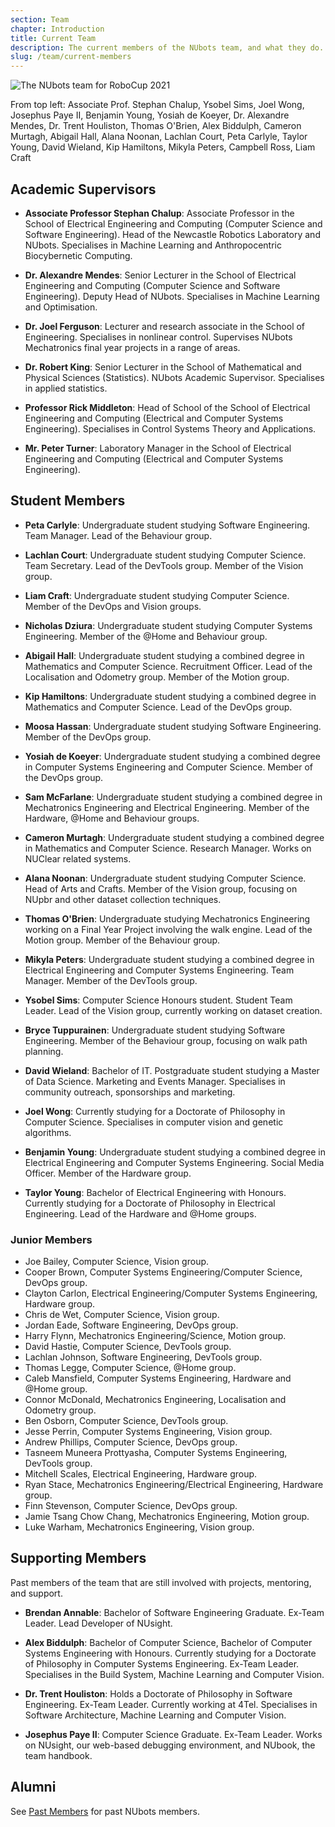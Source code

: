 ```yaml
---
section: Team
chapter: Introduction
title: Current Team
description: The current members of the NUbots team, and what they do.
slug: /team/current-members
---
```


![The NUbots team for RoboCup 2021](./images/team-photo-robocup-2021.png 'The NUbots team for RoboCup 2021')

From top left: Associate Prof. Stephan Chalup, Ysobel Sims, Joel Wong, Josephus Paye II, Benjamin Young, Yosiah de Koeyer, Dr. Alexandre Mendes, Dr. Trent Houliston, Thomas O'Brien, Alex Biddulph, Cameron Murtagh, Abigail Hall, Alana Noonan, Lachlan Court, Peta Carlyle, Taylor Young, David Wieland, Kip Hamiltons, Mikyla Peters, Campbell Ross, Liam Craft

## Academic Supervisors

- **Associate Professor Stephan Chalup**: Associate Professor in the School of Electrical Engineering and Computing (Computer Science and Software Engineering). Head of the Newcastle Robotics Laboratory and NUbots. Specialises in Machine Learning and Anthropocentric Biocybernetic Computing.

- **Dr. Alexandre Mendes**: Senior Lecturer in the School of Electrical Engineering and Computing (Computer Science and Software Engineering). Deputy Head of NUbots. Specialises in Machine Learning and Optimisation.

- **Dr. Joel Ferguson**: Lecturer and research associate in the School of Engineering. Specialises in nonlinear control. Supervises NUbots Mechatronics final year projects in a range of areas.

- **Dr. Robert King**: Senior Lecturer in the School of Mathematical and Physical Sciences (Statistics). NUbots Academic Supervisor. Specialises in applied statistics.

- **Professor Rick Middleton**: Head of School of the School of Electrical Engineering and Computing (Electrical and Computer Systems Engineering). Specialises in Control Systems Theory and Applications.

- **Mr. Peter Turner**: Laboratory Manager in the School of Electrical Engineering and Computing (Electrical and Computer Systems Engineering).

## Student Members

- **Peta Carlyle**: Undergraduate student studying Software Engineering. Team Manager. Lead of the Behaviour group.

- **Lachlan Court**: Undergraduate student studying Computer Science. Team Secretary. Lead of the DevTools group. Member of the Vision group.

- **Liam Craft**: Undergraduate student studying Computer Science. Member of the DevOps and Vision groups.

- **Nicholas Dziura**: Undergraduate student studying Computer Systems Engineering. Member of the @Home and Behaviour group.

- **Abigail Hall**: Undergraduate student studying a combined degree in Mathematics and Computer Science. Recruitment Officer. Lead of the Localisation and Odometry group. Member of the Motion group.

- **Kip Hamiltons**: Undergraduate student studying a combined degree in Mathematics and Computer Science. Lead of the DevOps group.

- **Moosa Hassan**: Undergraduate student studying Software Engineering. Member of the DevOps group.

- **Yosiah de Koeyer**: Undergraduate student studying a combined degree in Computer Systems Engineering and Computer Science. Member of the DevOps group.

- **Sam McFarlane**: Undergraduate student studying a combined degree in Mechatronics Engineering and Electrical Engineering. Member of the Hardware, @Home and Behaviour groups.

- **Cameron Murtagh**: Undergraduate student studying a combined degree in Mathematics and Computer Science. Research Manager. Works on NUClear related systems.

- **Alana Noonan**: Undergraduate student studying Computer Science. Head of Arts and Crafts. Member of the Vision group, focusing on NUpbr and other dataset collection techniques.

- **Thomas O'Brien**: Undergraduate studying Mechatronics Engineering working on a Final Year Project involving the walk engine. Lead of the Motion group. Member of the Behaviour group.

- **Mikyla Peters**: Undergraduate student studying a combined degree in Electrical Engineering and Computer Systems Engineering. Team Manager. Member of the DevTools group.

- **Ysobel Sims**: Computer Science Honours student. Student Team Leader. Lead of the Vision group, currently working on dataset creation.

- **Bryce Tuppurainen**: Undergraduate student studying Software Engineering. Member of the Behaviour group, focusing on walk path planning.

- **David Wieland**: Bachelor of IT. Postgraduate student studying a Master of Data Science. Marketing and Events Manager. Specialises in community outreach, sponsorships and marketing.

- **Joel Wong**: Currently studying for a Doctorate of Philosophy in Computer Science. Specialises in computer vision and genetic algorithms.

- **Benjamin Young**: Undergraduate student studying a combined degree in Electrical Engineering and Computer Systems Engineering. Social Media Officer. Member of the Hardware group.

- **Taylor Young**: Bachelor of Electrical Engineering with Honours. Currently studying for a Doctorate of Philosophy in Electrical Engineering. Lead of the Hardware and @Home groups.

### Junior Members

- Joe Bailey, Computer Science, Vision group.
- Cooper Brown, Computer Systems Engineering/Computer Science, DevOps group.
- Clayton Carlon, Electrical Engineering/Computer Systems Engineering, Hardware group.
- Chris de Wet, Computer Science, Vision group.
- Jordan Eade, Software Engineering, DevOps group.
- Harry Flynn, Mechatronics Engineering/Science, Motion group.
- David Hastie, Computer Science, DevTools group.
- Lachlan Johnson, Software Engineering, DevTools group.
- Thomas Legge, Computer Science, @Home group.
- Caleb Mansfield, Computer Systems Engineering, Hardware and @Home group.
- Connor McDonald, Mechatronics Engineering, Localisation and Odometry group.
- Ben Osborn, Computer Science, DevTools group.
- Jesse Perrin, Computer Systems Engineering, Vision group.
- Andrew Phillips, Computer Science, DevOps group.
- Tasneem Muneera Prottyasha, Computer Systems Engineering, DevTools group.
- Mitchell Scales, Electrical Engineering, Hardware group.
- Ryan Stace, Mechatronics Engineering/Electrical Engineering, Hardware group.
- Finn Stevenson, Computer Science, DevOps group.
- Jamie Tsang Chow Chang, Mechatronics Engineering, Motion group.
- Luke Warham, Mechatronics Engineering, Vision group.

## Supporting Members

Past members of the team that are still involved with projects, mentoring, and support.

- **Brendan Annable**: Bachelor of Software Engineering Graduate. Ex-Team Leader. Lead Developer of NUsight.

- **Alex Biddulph**: Bachelor of Computer Science, Bachelor of Computer Systems Engineering with Honours. Currently studying for a Doctorate of Philosophy in Computer Systems Engineering. Ex-Team Leader. Specialises in the Build System, Machine Learning and Computer Vision.

- **Dr. Trent Houliston**: Holds a Doctorate of Philosophy in Software Engineering. Ex-Team Leader. Currently working at 4Tel. Specialises in Software Architecture, Machine Learning and Computer Vision.

- **Josephus Paye II**: Computer Science Graduate. Ex-Team Leader. Works on NUsight, our web-based debugging environment, and NUbook, the team handbook.

## Alumni

See [Past Members](/team/past-members) for past NUbots members.
